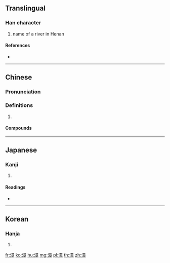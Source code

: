 ==Translingual==

===Han character===
{{Han char|rn=85|rad=水|as=11|sn=14|four=30146|canj=EYTJ}}

# name of a river in Henan

====References====
* {{Han ref|kx=0647.090|dkj=18174|dj=1057.080|hdz=31728.030|uh=6F33|ud=28467|bh=BA73|bd=47731}}

----

==Chinese==
{{zh-forms}}

===Pronunciation===
{{zh-pron
|m=zhāng
|c=zoeng1
|mc=y
|oc=y
|cat=
}}

===Definitions===
{{zh-hanzi}}

# {{rfdef|zh}}

====Compounds====
{{zh-der|漳州|漳水|漳江|漳浦縣|漳絨|漳緞}}

----

==Japanese==

===Kanji===
{{ja-kanji|grade=|rs=水11}}

# {{defn|lang=ja|sort=水11}}

====Readings====
* {{ja-readings|on=[[しょう]] (shō)|kun=[[ささえる]] (sasaeru)}}

----

==Korean==

===Hanja===
{{ko-hanja|hangeul=장|eumhun=|rv=jang|mr=chang|y=cang}}

# {{defn|lang=ko|sort=水11}}

[[fr:漳]]
[[ko:漳]]
[[hu:漳]]
[[mg:漳]]
[[pl:漳]]
[[th:漳]]
[[zh:漳]]